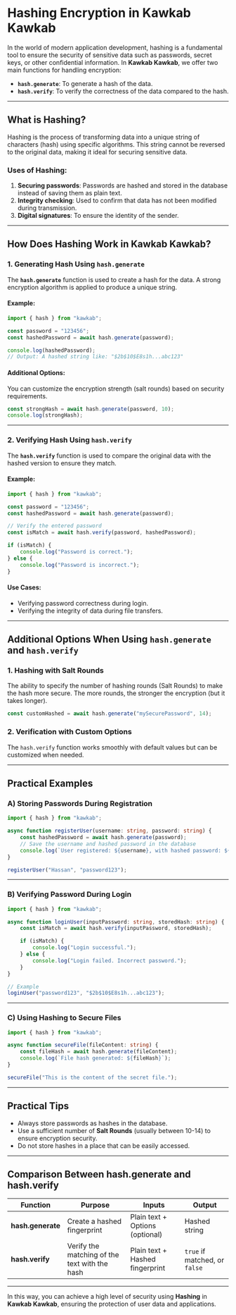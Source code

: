 # Hashing Encryption in Kawkab Kawkab

In the world of modern application development, hashing is a fundamental tool to ensure the security of sensitive data such as passwords, secret keys, or other confidential information. In **Kawkab Kawkab**, we offer two main functions for handling encryption:

- **`hash.generate`**: To generate a hash of the data.
- **`hash.verify`**: To verify the correctness of the data compared to the hash.

---

## What is Hashing?

Hashing is the process of transforming data into a unique string of characters (hash) using specific algorithms. This string cannot be reversed to the original data, making it ideal for securing sensitive data.

### Uses of Hashing:
1. **Securing passwords**: Passwords are hashed and stored in the database instead of saving them as plain text.
2. **Integrity checking**: Used to confirm that data has not been modified during transmission.
3. **Digital signatures**: To ensure the identity of the sender.

---

## How Does Hashing Work in **Kawkab Kawkab**?

### 1. Generating Hash Using `hash.generate`

The **`hash.generate`** function is used to create a hash for the data. A strong encryption algorithm is applied to produce a unique string.

#### Example:
```ts
import { hash } from "kawkab";

const password = "123456";
const hashedPassword = await hash.generate(password);

console.log(hashedPassword);
// Output: A hashed string like: "$2b$10$E8s1h...abc123"
```

#### Additional Options:
You can customize the encryption strength (salt rounds) based on security requirements.

```ts
const strongHash = await hash.generate(password, 10);
console.log(strongHash);
```

---

### 2. Verifying Hash Using `hash.verify`

The **`hash.verify`** function is used to compare the original data with the hashed version to ensure they match.

#### Example:
```ts
import { hash } from "kawkab";

const password = "123456";
const hashedPassword = await hash.generate(password);

// Verify the entered password
const isMatch = await hash.verify(password, hashedPassword);

if (isMatch) {
    console.log("Password is correct.");
} else {
    console.log("Password is incorrect.");
}
```

#### Use Cases:
- Verifying password correctness during login.
- Verifying the integrity of data during file transfers.

---

## Additional Options When Using `hash.generate` and `hash.verify`

### 1. **Hashing with Salt Rounds**
The ability to specify the number of hashing rounds (Salt Rounds) to make the hash more secure. The more rounds, the stronger the encryption (but it takes longer).

```ts
const customHashed = await hash.generate("mySecurePassword", 14);
```

### 2. **Verification with Custom Options**
The `hash.verify` function works smoothly with default values but can be customized when needed.

---

## Practical Examples

### A) Storing Passwords During Registration
```ts
import { hash } from "kawkab";

async function registerUser(username: string, password: string) {
    const hashedPassword = await hash.generate(password);
    // Save the username and hashed password in the database
    console.log(`User registered: ${username}, with hashed password: ${hashedPassword}`);
}

registerUser("Hassan", "password123");
```

---

### B) Verifying Password During Login
```ts
import { hash } from "kawkab";

async function loginUser(inputPassword: string, storedHash: string) {
    const isMatch = await hash.verify(inputPassword, storedHash);

    if (isMatch) {
        console.log("Login successful.");
    } else {
        console.log("Login failed. Incorrect password.");
    }
}

// Example
loginUser("password123", "$2b$10$E8s1h...abc123");
```

---

### C) Using Hashing to Secure Files
```ts
import { hash } from "kawkab";

async function secureFile(fileContent: string) {
    const fileHash = await hash.generate(fileContent);
    console.log(`File hash generated: ${fileHash}`);
}

secureFile("This is the content of the secret file.");
```

---

## Practical Tips
- Always store passwords as hashes in the database.
- Use a sufficient number of **Salt Rounds** (usually between 10-14) to ensure encryption security.
- Do not store hashes in a place that can be easily accessed.

---

## Comparison Between **hash.generate** and **hash.verify**
| Function          | Purpose                                     | Inputs                           | Output                        |
|-------------------|---------------------------------------------|----------------------------------|------------------------------|
| **hash.generate**  | Create a hashed fingerprint                 | Plain text + Options (optional)  | Hashed string                 |
| **hash.verify**    | Verify the matching of the text with the hash | Plain text + Hashed fingerprint   | `true` if matched, or `false` |

---

In this way, you can achieve a high level of security using **Hashing** in **Kawkab Kawkab**, ensuring the protection of user data and applications.